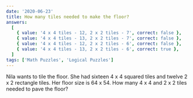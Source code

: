 ```yaml
---
date: '2020-06-23'
title: How many tiles needed to make the floor?
answers:
  [
    { value: '4 x 4 tiles - 12, 2 x 2 tiles - 7', correct: false },
    { value: '4 x 4 tiles - 13, 2 x 2 tiles - 7', correct: false },
    { value: '4 x 4 tiles - 12, 2 x 2 tiles - 6', correct: false },
    { value: '4 x 4 tiles - 13, 2 x 2 tiles - 6', correct: true },
  ]
tags: ['Math Puzzles', 'Logical Puzzles']
---
```


Nila wants to tile the floor. She had sixteen 4 x 4 squared tiles and twelve 2 x 2 rectangle tiles. Her floor size is 64 x 54.
How many 4 x 4 and 2 x 2 tiles needed to pave the floor?
